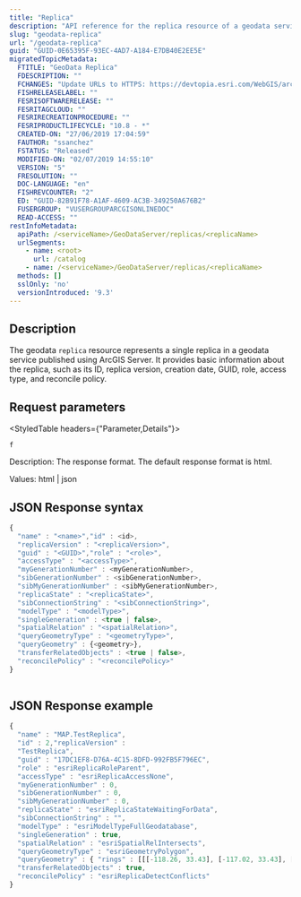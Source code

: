 ```yaml
---
title: "Replica"
description: "API reference for the replica resource of a geodata service available in ArcGIS Enterprise."
slug: "geodata-replica"
url: "/geodata-replica"
guid: "GUID-0E65395F-93EC-4AD7-A184-E7DB40E2EE5E"
migratedTopicMetadata:
  FTITLE: "GeoData Replica"
  FDESCRIPTION: ""
  FCHANGES: "Update URLs to HTTPS: https://devtopia.esri.com/WebGIS/arcgis-rest-api-documentation/issues/181"
  FISHRELEASELABEL: ""
  FESRISOFTWARERELEASE: ""
  FESRITAGCLOUD: ""
  FESRIRECREATIONPROCEDURE: ""
  FESRIPRODUCTLIFECYCLE: "10.8 - *"
  CREATED-ON: "27/06/2019 17:04:59"
  FAUTHOR: "ssanchez"
  FSTATUS: "Released"
  MODIFIED-ON: "02/07/2019 14:55:10"
  VERSION: "5"
  FRESOLUTION: ""
  DOC-LANGUAGE: "en"
  FISHREVCOUNTER: "2"
  ED: "GUID-82B91F78-A1AF-4609-AC3B-349250A676B2"
  FUSERGROUP: "VUSERGROUPARCGISONLINEDOC"
  READ-ACCESS: ""
restInfoMetadata:
  apiPath: /<serviceName>/GeoDataServer/replicas/<replicaName>
  urlSegments:
    - name: <root>
      url: /catalog
    - name: /<serviceName>/GeoDataServer/replicas/<replicaName>
  methods: []
  sslOnly: 'no'
  versionIntroduced: '9.3'
---
```


## Description

The geodata `replica`  resource represents a single replica in a geodata service published using ArcGIS Server. It provides basic information about the replica, such as its ID, replica version, creation date, GUID, role, access type, and reconcile policy. 

##  Request parameters 

<StyledTable headers={"Parameter,Details"}>

<StyledTableRow>

<StyledTableCell cellStyle="markdown">

`f` 

</StyledTableCell>

<StyledTableCell cellStyle="markdown">

Description: The response format. The default response format is html.

Values: html | json

</StyledTableCell>

</StyledTableRow>

</StyledTable>

## JSON Response syntax

```javascript
{
  "name" : "<name>","id" : <id>,
  "replicaVersion" : "<replicaVersion>",
  "guid" : "<GUID>","role" : "<role>",
  "accessType" : "<accessType>",
  "myGenerationNumber" : <myGenerationNumber>,
  "sibGenerationNumber" : <sibGenerationNumber>,
  "sibMyGenerationNumber" : <sibMyGenerationNumber>,
  "replicaState" : "<replicaState>",
  "sibConnectionString" : "<sibConnectionString>",
  "modelType" : "<modelType>",
  "singleGeneration" : <true | false>,
  "spatialRelation" : "<spatialRelation>",
  "queryGeometryType" : "<geometryType>",
  "queryGeometry" : {<geometry>},
  "transferRelatedObjects" : <true | false>,
  "reconcilePolicy" : "<reconcilePolicy>"
}
          
```

 

## JSON Response example

```javascript
{
  "name" : "MAP.TestReplica",
  "id" : 2,"replicaVersion" : 
  "TestReplica",
  "guid" : "17DC1EF8-D76A-4C15-8DFD-992FB5F796EC",
  "role" : "esriReplicaRoleParent",
  "accessType" : "esriReplicaAccessNone",
  "myGenerationNumber" : 0,
  "sibGenerationNumber" : 0,
  "sibMyGenerationNumber" : 0,
  "replicaState" : "esriReplicaStateWaitingForData",
  "sibConnectionString" : "",
  "modelType" : "esriModelTypeFullGeodatabase",
  "singleGeneration" : true,
  "spatialRelation" : "esriSpatialRelIntersects",
  "queryGeometryType" : "esriGeometryPolygon",
  "queryGeometry" : { "rings" : [[[-118.26, 33.43], [-117.02, 33.43], [-117.02, 34.39], [-118.26, 33.43]]] "spatialReference" : {"wkid" : 4326}},
  "transferRelatedObjects" : true,
  "reconcilePolicy" : "esriReplicaDetectConflicts"
}

          
```

 
